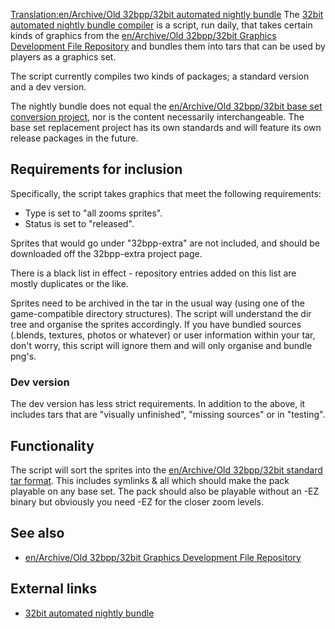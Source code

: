 [[Translation:en/Archive/Old 32bpp/32bit automated nightly bundle]]
The [http://jupix.info/openttd/gfxdev-nightlies/ 32bit automated nightly bundle compiler] is a script, run daily, that takes certain kinds of graphics from the [[en/Archive/Old 32bpp/32bit Graphics Development File Repository]] and bundles them into tars that can be used by players as a graphics set.

The script currently compiles two kinds of packages; a standard version and a dev version.

The nightly bundle does not equal the [[en/Archive/Old 32bpp/32bit base set conversion project]], nor is the content necessarily interchangeable. The base set replacement project has its own standards and will feature its own release packages in the future.

==Requirements for inclusion==

Specifically, the script takes graphics that meet the following requirements:

* Type is set to "all zooms sprites".
* Status is set to "released".

Sprites that would go under "32bpp-extra" are not included, and should be downloaded off the 32bpp-extra project page.

There is a black list in effect - repository entries added on this list are mostly duplicates or the like.

Sprites need to be archived in the tar in the usual way (using one of the game-compatible directory structures). The script will understand the dir tree and organise the sprites accordingly. If you have bundled sources (.blends, textures, photos or whatever) or user information within your tar, don't worry, this script will ignore them and will only organise and bundle png's.

===Dev version===

The dev version has less strict requirements. In addition to the above, it includes tars that are "visually unfinished", "missing sources" or in "testing".

==Functionality==

The script will sort the sprites into the [[en/Archive/Old 32bpp/32bit standard tar format]]. This includes symlinks & all which should make the pack playable on any base set. The pack should also be playable without an -EZ binary but obviously you need -EZ for the closer zoom levels.

==See also==

* [[en/Archive/Old 32bpp/32bit Graphics Development File Repository]]

==External links==

* [http://jupix.info/openttd/gfxdev-nightlies/ 32bit automated nightly bundle]